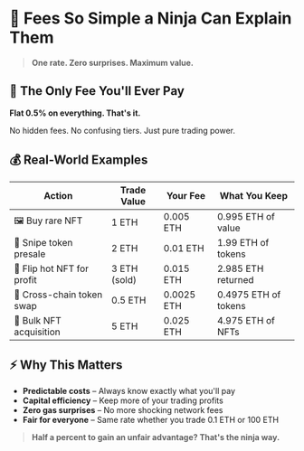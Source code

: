 # 💸 Fees So Simple a Ninja Can Explain Them

> **One rate. Zero surprises. Maximum value.**

## 🎯 The Only Fee You'll Ever Pay

**Flat 0.5% on everything. That's it.**

No hidden fees. No confusing tiers. Just pure trading power.

## 💰 Real-World Examples

| Action                    | Trade Value | Your Fee   | What You Keep        |
|---------------------------|-------------|------------|-----------------------|
| 🖼️ Buy rare NFT           | 1 ETH       | 0.005 ETH  | 0.995 ETH of value    |
| 💎 Snipe token presale    | 2 ETH       | 0.01 ETH   | 1.99 ETH of tokens    |
| 🚀 Flip hot NFT for profit| 3 ETH (sold)| 0.015 ETH  | 2.985 ETH returned    |
| 🔄 Cross-chain token swap | 0.5 ETH     | 0.0025 ETH | 0.4975 ETH of tokens  |
| 🌊 Bulk NFT acquisition   | 5 ETH       | 0.025 ETH  | 4.975 ETH of NFTs     |

## ⚡ Why This Matters

- **Predictable costs** – Always know exactly what you'll pay  
- **Capital efficiency** – Keep more of your trading profits  
- **Zero gas surprises** – No more shocking network fees  
- **Fair for everyone** – Same rate whether you trade 0.1 ETH or 100 ETH  

> **Half a percent to gain an unfair advantage? That's the ninja way.**
